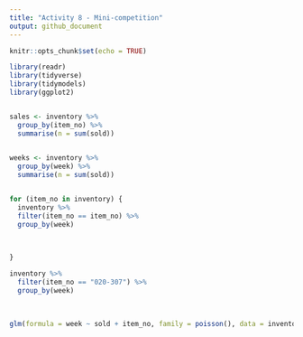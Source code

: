```yaml
---
title: "Activity 8 - Mini-competition"
output: github_document
---
```


```r
knitr::opts_chunk$set(echo = TRUE)
```


```r
library(readr)
library(tidyverse)
library(tidymodels)
library(ggplot2)



```



```r

sales <- inventory %>%
  group_by(item_no) %>%
  summarise(n = sum(sold))
  

```

```r


weeks <- inventory %>%
  group_by(week) %>%
  summarise(n = sum(sold))



```

```r

for (item_no in inventory) {
  inventory %>%
  filter(item_no == item_no) %>%
  group_by(week)
    

  
}

```

```r

inventory %>%
  filter(item_no == "020-307") %>%
  group_by(week)
  
  

```

```r


glm(formula = week ~ sold + item_no, family = poisson(), data = inventory)

```

